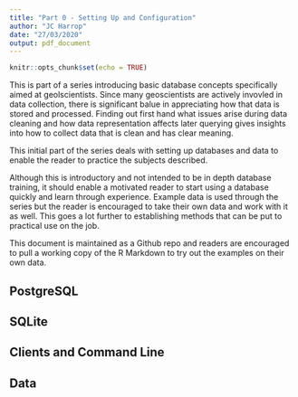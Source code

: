 ```yaml
---
title: "Part 0 - Setting Up and Configuration"
author: "JC Harrop"
date: "27/03/2020"
output: pdf_document
---
```


```r
knitr::opts_chunk$set(echo = TRUE)
```

This is part of a series introducing basic database concepts specifically aimed at geolscientists. Since
many geoscientists are actively invovled in data collection, there is significant balue in appreciating how
that data is stored and processed.  Finding out first hand what issues arise during data cleaning and how
data representation affects later querying gives insights into how to collect data that is clean and has
clear meaning.

This initial part of the series deals with setting up databases and data to enable the reader to practice 
the subjects described.

Although this is introductory and not intended to be in depth database training, it should enable a 
motivated reader to start using a database quickly and learn through experience.  Example data is used
through the series but the reader is encouraged to take their own data and work with it as well.  This
goes a lot further to establishing methods that can be put to practical use on the job.

This document is maintained as a Github repo and readers are encouraged to pull a working copy of the R 
Markdown to try out the examples on their own data.

## PostgreSQL

## SQLite

## Clients and Command Line

## Data
